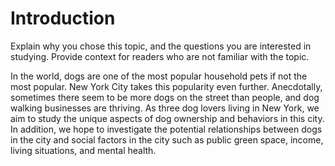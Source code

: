 # Introduction
Explain why you chose this topic, and the questions you are interested in studying. Provide context for readers who are not familiar with the topic.

In the world, dogs are one of the most popular household pets if not the most popular. New York City takes this popularity even further. Anecdotally, sometimes there seem to be more dogs on the street than people, and dog walking businesses are thriving. As three dog lovers living in New York, we aim to study the unique aspects of dog ownership and behaviors in this city. In addition, we hope to investigate the potential relationships between dogs in the city and social factors in the city such as public green space, income, living situations, and mental health. 

